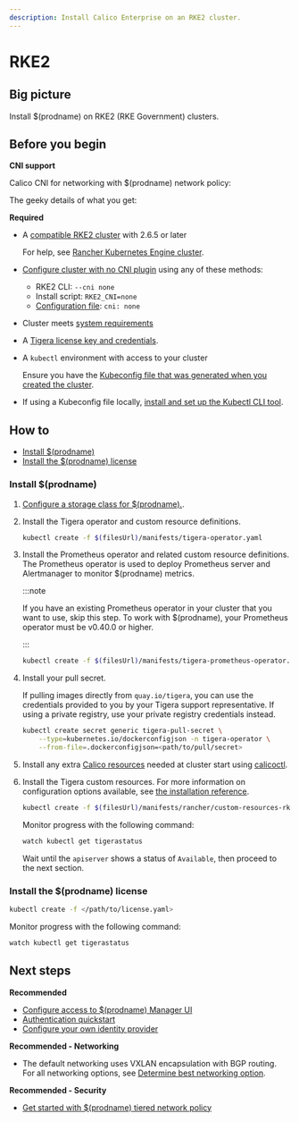 ```yaml
---
description: Install Calico Enterprise on an RKE2 cluster.
---
```


# RKE2

## Big picture

Install $(prodname) on RKE2 (RKE Government) clusters.

## Before you begin

**CNI support**

Calico CNI for networking with $(prodname) network policy:

The geeky details of what you get:

<GeekDetails
  prodname='$(prodname)'
  details='Policy:Calico,IPAM:Calico,CNI:Calico,Overlay:VXLAN,Routing:BGP,Datastore:Kubernetes'
/>

**Required**

- A [compatible RKE2 cluster](../compatibility.mdx#rke2) with 2.6.5 or later

  For help, see [Rancher Kubernetes Engine cluster](https://rancher.com/docs/rke/latest/en/).

- [Configure cluster with no CNI plugin](https://docs.rke2.io/install/configuration) using any of these methods:

  - RKE2 CLI: `--cni none`
  - Install script: `RKE2_CNI=none`
  - [Configuration file](https://docs.rke2.io/install/configuration#configuration-file): `cni: none`

- Cluster meets [system requirements](requirements.mdx)

- A [Tigera license key and credentials](calico-enterprise.mdx).

- A `kubectl` environment with access to your cluster

  Ensure you have the [Kubeconfig file that was generated when you created the cluster](https://docs.rke2.io/cluster_access).

- If using a Kubeconfig file locally, [install and set up the Kubectl CLI tool](https://kubernetes.io/docs/tasks/tools/install-kubectl/).

## How to

- [Install $(prodname)](#install-calico-enterprise)
- [Install the $(prodname) license](#install-the-calico-enterprise-license)

### Install $(prodname)

1. [Configure a storage class for $(prodname).](../../operations/logstorage/create-storage.mdx).

1. Install the Tigera operator and custom resource definitions.

   ```bash
   kubectl create -f $(filesUrl)/manifests/tigera-operator.yaml
   ```

1. Install the Prometheus operator and related custom resource definitions. The Prometheus operator is used to deploy Prometheus server and Alertmanager to monitor $(prodname) metrics.

   :::note

   If you have an existing Prometheus operator in your cluster that you want to use, skip this step. To work with $(prodname), your Prometheus operator must be v0.40.0 or higher.

   :::

   ```bash
   kubectl create -f $(filesUrl)/manifests/tigera-prometheus-operator.yaml
   ```

1. Install your pull secret.

   If pulling images directly from `quay.io/tigera`, you can use the credentials provided to you by your Tigera support representative. If using a private registry, use your private registry credentials instead.

   ```bash
   kubectl create secret generic tigera-pull-secret \
       --type=kubernetes.io/dockerconfigjson -n tigera-operator \
       --from-file=.dockerconfigjson=<path/to/pull/secret>
   ```

1. Install any extra [Calico resources](../../reference/resources/index.mdx) needed at cluster start using [calicoctl](../../reference/clis/calicoctl/overview.mdx).

1. Install the Tigera custom resources. For more information on configuration options available, see [the installation reference](../../reference/installation/api.mdx).

   ```bash
   kubectl create -f $(filesUrl)/manifests/rancher/custom-resources-rke2.yaml
   ```

   Monitor progress with the following command:

   ```bash
   watch kubectl get tigerastatus
   ```

   Wait until the `apiserver` shows a status of `Available`, then proceed to the next section.

### Install the $(prodname) license

```bash
kubectl create -f </path/to/license.yaml>
```

Monitor progress with the following command:

```bash
watch kubectl get tigerastatus
```

## Next steps

**Recommended**

- [Configure access to $(prodname) Manager UI](../../operations/cnx/access-the-manager.mdx)
- [Authentication quickstart](../../operations/cnx/authentication-quickstart.mdx)
- [Configure your own identity provider](../../operations/cnx/configure-identity-provider.mdx)

**Recommended - Networking**

- The default networking uses VXLAN encapsulation with BGP routing. For all networking options, see [Determine best networking option](../../networking/determine-best-networking.mdx).

**Recommended - Security**

- [Get started with $(prodname) tiered network policy](../../network-policy/policy-tiers/tiered-policy.mdx)
